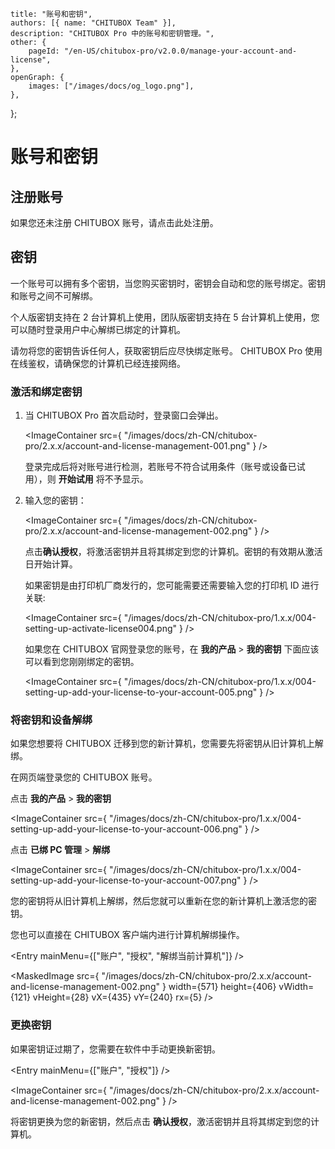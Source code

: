 
	title: "账号和密钥",
	authors: [{ name: "CHITUBOX Team" }],
	description: "CHITUBOX Pro 中的账号和密钥管理。",
	other: {
		pageId: "/en-US/chitubox-pro/v2.0.0/manage-your-account-and-license",
	},
	openGraph: {
		images: ["/images/docs/og_logo.png"],
	},
};

# 账号和密钥

## 注册账号

如果您还未注册 CHITUBOX 账号，请点击<NextLink href="https://cc.chitubox.com/register">此处</NextLink>注册。

## 密钥

一个账号可以拥有多个密钥，当您购买密钥时，密钥会自动和您的账号绑定。密钥和账号之间不可解绑。

个人版密钥支持在 2 台计算机上使用，团队版密钥支持在 5 台计算机上使用，您可以随时登录用户中心解绑已绑定的计算机。

<Admonition type="danger" title="危险">
	请勿将您的密钥告诉任何人，获取密钥后应尽快绑定账号。
</Admonition>

<Admonition type="note" title="注意">
	CHITUBOX Pro 使用在线鉴权，请确保您的计算机已经连接网络。
</Admonition>

### 激活和绑定密钥

1. 当 CHITUBOX Pro 首次启动时，登录窗口会弹出。

    <ImageContainer
    	src={
    		"/images/docs/zh-CN/chitubox-pro/2.x.x/account-and-license-management-001.png"
    	}
    />

    <Admonition type="note" title="注意">
    	登录完成后将对账号进行检测，若账号不符合试用条件（账号或设备已试用），则
    	<b>开始试用</b>
    	将不予显示。
    </Admonition>

1. 输入您的密钥：

    <ImageContainer
    	src={
    		"/images/docs/zh-CN/chitubox-pro/2.x.x/account-and-license-management-002.png"
    	}
    />

    点击**确认授权**，将激活密钥并且将其绑定到您的计算机。密钥的有效期从激活日开始计算。

    如果密钥是由打印机厂商发行的，您可能需要还需要输入您的打印机 ID 进行关联:

    <LicenseCard size={420} />

    <ImageContainer
    	src={
    		"/images/docs/zh-CN/chitubox-pro/1.x.x/004-setting-up-activate-license004.png"
    	}
    />

    如果您在 CHITUBOX 官网<NextLink href="https://cc.chitubox.com/login">登录</NextLink>您的账号，在 **我的产品** > **我的密钥** 下面应该可以看到您刚刚绑定的密钥。

    <ImageContainer
    	src={
    		"/images/docs/zh-CN/chitubox-pro/1.x.x/004-setting-up-add-your-license-to-your-account-005.png"
    	}
    />

### 将密钥和设备解绑

如果您想要将 CHITUBOX 迁移到您的新计算机，您需要先将密钥从旧计算机上解绑。

在网页端<NextLink href="https://cc.chitubox.com/login">登录您的 CHITUBOX 账号</NextLink>。

点击 **我的产品** > **我的密钥**

<ImageContainer
	src={
		"/images/docs/zh-CN/chitubox-pro/1.x.x/004-setting-up-add-your-license-to-your-account-006.png"
	}
/>

点击 **已绑 PC 管理** > **解绑**

<ImageContainer
	src={
		"/images/docs/zh-CN/chitubox-pro/1.x.x/004-setting-up-add-your-license-to-your-account-007.png"
	}
/>

您的密钥将从旧计算机上解绑，然后您就可以重新在您的新计算机上激活您的密钥。

您也可以直接在 CHITUBOX 客户端内进行计算机解绑操作。

<Entry mainMenu={["账户", "授权", "解绑当前计算机"]} />

<MaskedImage
	src={
		"/images/docs/zh-CN/chitubox-pro/2.x.x/account-and-license-management-002.png"
	}
	width={571}
	height={406}
	vWidth={121}
	vHeight={28}
	vX={435}
	vY={240}
	rx={5}
/>

### 更换密钥

如果密钥证过期了，您需要在软件中手动更换新密钥。

<Entry mainMenu={["账户", "授权"]} />

<ImageContainer
	src={
		"/images/docs/zh-CN/chitubox-pro/2.x.x/account-and-license-management-002.png"
	}
/>

将密钥更换为您的新密钥，然后点击 **确认授权**，激活密钥并且将其绑定到您的计算机。
